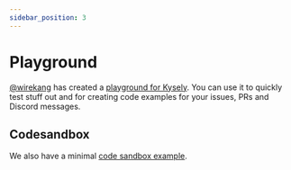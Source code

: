 ```yaml
---
sidebar_position: 3
---
```


# Playground

[@wirekang](https://github.com/wirekang) has created a [playground for Kysely](https://kyse.link). You can use it to quickly test stuff out and for creating code examples for your issues, PRs and Discord messages.


<Playground code={exampleFilterById} />

## Codesandbox

We also have a minimal [code sandbox example](https://codesandbox.io/s/kysely-demo-9l099t?file=/src/index.tsx:0-36).
